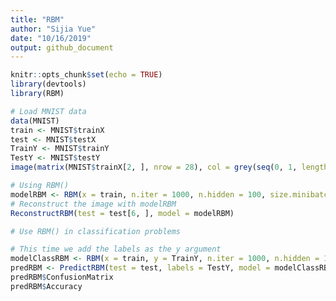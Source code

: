 ```yaml
---
title: "RBM"
author: "Sijia Yue"
date: "10/16/2019"
output: github_document
---
```


```r
knitr::opts_chunk$set(echo = TRUE)
library(devtools)
library(RBM)
```

```r
# Load MNIST data
data(MNIST)
train <- MNIST$trainX
test <- MNIST$testX
TrainY <- MNIST$trainY
TestY <- MNIST$testY
image(matrix(MNIST$trainX[2, ], nrow = 28), col = grey(seq(0, 1, length = 256)))

```

```r
# Using RBM()
modelRBM <- RBM(x = train, n.iter = 1000, n.hidden = 100, size.minibatch = 10)
# Reconstruct the image with modelRBM
ReconstructRBM(test = test[6, ], model = modelRBM)
```

```r
# Use RBM() in classification problems

# This time we add the labels as the y argument
modelClassRBM <- RBM(x = train, y = TrainY, n.iter = 1000, n.hidden = 100, size.minibatch = 10)
predRBM <- PredictRBM(test = test, labels = TestY, model = modelClassRBM)
predRBM$ConfusionMatrix
predRBM$Accuracy
```

